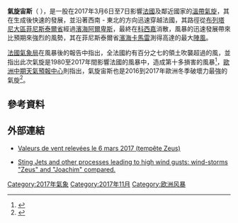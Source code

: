 {{NoteTA
|G1=UK Places
|G2=法国地名
|G3=地名
|G4=Weather
}}
{{Infobox storm
|name=氣旋宙斯<br>{{lang|en|Cyclone Zeus}}
|image location=Storm Zeus vapor.gif
|image name=[[Meteosat_8|Meteosat 8]]衛星所拍攝到氣旋宙斯的水氣動態雲圖。
|stormtype=[[溫帶氣旋|溫帶氣旋]]
|date formed=2017年3月5日
|date dissipated=2017年3月8日
|pressure={{convert|996|mb|inHg|abbr=on}}<ref>{{cite news|title=Tempete Zeus: la plus violente depuis le début des années 2000 - Actualité météo|url=http://www.meteo.bzh/actualite-Tempete-Zeus-la-plus-violente-depuis-le-debut-des-annees-2000-20170306|accessdate=2017-11-13|work=www.meteo.bzh|publisher=MétéoBretagne|date=2017-03-06|language=fr|archive-date=2018-02-03|archive-url=https://web.archive.org/web/20180203065129/http://www.meteo.bzh/actualite-Tempete-Zeus-la-plus-violente-depuis-le-debut-des-annees-2000-20170306|dead-url=no}}</ref><ref>{{cite web|title=20170307Trajectoire|url=http://tempetes.meteofrance.fr/IMG/anthemis_trajectoire/20170307Trajectoire.jpg|publisher=MeteoFrance|accessdate=2017-12-22|archive-date=2018-02-03|archive-url=https://web.archive.org/web/20180203065237/http://tempetes.meteofrance.fr/IMG/anthemis_trajectoire/20170307Trajectoire.jpg|dead-url=yes}}</ref>
|gust= {{convert|193|km/h|mph|abbr=on}}
|fatalities = 2<ref>{{cite news|title=Two killed and 220,000 homes without power as storm Zeus lashes France|url=https://www.thelocal.fr/20170307/two-killed-and-600000-homes-without-power-as-storm-zeus-lashes-france|accessdate=2017-11-13|date=2017-03-07|language=en|archive-date=2018-02-03|archive-url=https://web.archive.org/web/20180203065342/https://www.thelocal.fr/20170307/two-killed-and-600000-homes-without-power-as-storm-zeus-lashes-france|dead-url=no}}</ref>
|areas affected=[[法國|法國]]、[[瑞士|瑞士]]、[[義大利|義大利]]
}}
'''氣旋宙斯'''（{{lang-en|Cyclone Zeus}} ），是一股在2017年3月6日至7日影響[[法國|法國]]及鄰近國家的[[溫帶氣旋|溫帶氣旋]]，其在生成後快速的發展，並沿著西南 - 東北的方向迅速穿越法國，其路徑從[[布列塔尼大區|布列塔尼大區]][[菲尼斯泰爾省|菲尼斯泰爾省]]經過[[濱海阿爾卑斯|濱海阿爾卑斯]]，最終在[[科西嘉|科西嘉]]消散，風暴的迅速發展帶來比預期來強烈的風勢，其在菲尼斯泰爾省[[濱海卡馬雷|濱海卡馬雷]]測得高達{{convert|120|mph|m/s km/h}}的最大[[陣風|陣風]]。

[[法國氣象局|法國氣象局]]在風暴後的報告中指出，全法國約有百分之七的領土吹襲超過{{convert|75|mph|m/s km/h}}的風，並指出此次氣旋是1980至2017年間影響法國的風暴中，造成第十多損害的風暴<ref name="Bilan">{{cite news|last1=France|first1=Meteo|title=Bilan : tempête Zeus du 6 mars|url=http://www.meteofrance.fr/actualites/46968585-bilan-tempete-zeus-du-6-mars|accessdate=2018-02-02|work=www.meteofrance.fr|date=2017-03-07|language=fr|archive-date=2018-02-03|archive-url=https://web.archive.org/web/20180203065255/http://www.meteofrance.fr/actualites/46968585-bilan-tempete-zeus-du-6-mars|dead-url=no}}</ref>，[[歐洲中期天氣預報中心|歐洲中期天氣預報中心]]則指出，氣旋宙斯也是2016到2017年歐洲冬季破壞力最強的氣旋<ref name="ECMWF">{{cite web|last1=Magnusson|first1=Linus|last2=Hewson|first2=Timothy|title=201703 - Windstorm - Zeus - Forecast User - ECMWF Confluence Wiki|url=https://software.ecmwf.int/wiki/display/FCST/201703+-+Windstorm+-+Zeus|website=software.ecmwf.int|accessdate=2017-12-03|archive-date=2018-02-03|archive-url=https://web.archive.org/web/20180203064350/https://software.ecmwf.int/wiki/display/FCST/201703+-+Windstorm+-+Zeus|dead-url=no}}</ref>。

==參考資料==
{{reflist|30em}}

==外部連結==
*{{fr}}[http://www.meteofrance.fr/documents/10192/46964783/Records-vent-6-mars-2017 Valeurs de vent relevées le 6 mars 2017 (tempête Zeus)] {{Wayback|url=http://www.meteofrance.fr/documents/10192/46964783/Records-vent-6-mars-2017 |date=20170310010121 }}
*{{en}}[http://www.euroforecaster.org/latenews/sting_jet.pdf Sting Jets and other processes leading to high wind gusts: wind-storms "Zeus" and "Joachim" compared.] {{Wayback|url=http://www.euroforecaster.org/latenews/sting_jet.pdf |date=20190902180517 }}

{{Portalbar|災害|天氣|溫帶氣旋}}
[[Category:2017年氣象|Category:2017年氣象]]
[[Category:2017年11月|Category:2017年11月]]
[[Category:欧洲风暴|Category:欧洲风暴]]